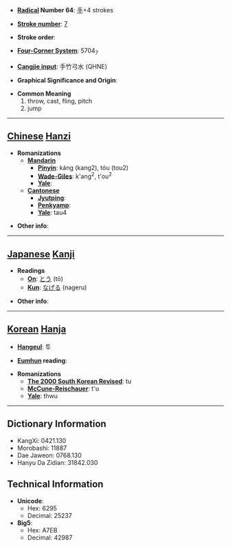 * '''[[Wiktionary:Chinese radical index| Radical]] Number 64''': [[Wiktionary:Chinese radical index 手|手]]+4 strokes

* '''[[Wiktionary:Chinese total strokes index|Stroke number]]''': [[Wiktionary:Chinese total strokes index 7|7]]

* '''Stroke order''': 

* '''[[Wiktionary:Chinese four corner index|Four-Corner System]]''': 5704<sub>7</sub>

* '''[[Wiktionary:Chinese Cangjie index|Cangjie input]]''': 手竹弓水 (QHNE)

* '''Graphical Significance and Origin''': 

* '''Common Meaning'''
*#throw, cast, fling, pitch
*# jump


----

== [[Chinese]] [[Hanzi]] ==

* '''Romanizations'''
** '''[[Mandarin]]'''
*** '''[[Pinyin]]''': káng (kang2), tóu (tou2)
*** '''[[Wade-Giles]]''': k'ang<sup>2</sup>, t'ou<sup>2</sup>
*** '''[[Yale]]''': 
** '''[[Cantonese]]'''
*** '''[[Jyutping]]''':
*** '''[[Penkyamp]]''': 
*** '''[[Yale]]''': tau4

* '''Other info''': 

----

== [[Japanese]] [[Kanji]] ==

* '''Readings'''
** '''[[On]]''': [[とう]] (tō)
** '''[[Kun]]''': [[なげる]] (nageru)

* '''Other info''':  

----

== [[Korean]] [[Hanja]] ==

* '''[[Hangeul]]''': 투

* '''[[Eumhun]] reading''': 

* '''Romanizations'''
** '''[[The 2000 South Korean Revised Romanization|The 2000 South Korean Revised]]''': tu
** '''[[McCune-Reischauer]]''': t'u
** '''[[Yale]]''': thwu

----

== Dictionary Information ==

* KangXi: 0421.130
* Morobashi: 11887
* Dae Jaweon: 0768.130
* Hanyu Da Zidian: 31842.030

== Technical Information ==

* '''Unicode''':
** Hex: 6295
** Decimal: 25237
* '''Big5''':
** Hex: A7EB
** Decimal: 42987